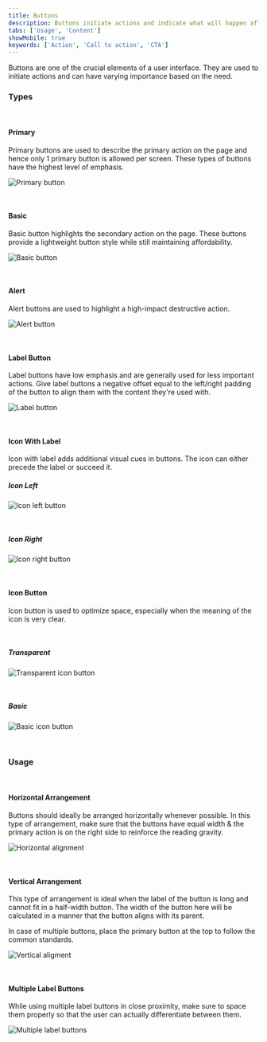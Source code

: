 ```yaml
---
title: Buttons
description: Buttons initiate actions and indicate what will happen after interacting with them.
tabs: ['Usage', 'Content']
showMobile: true
keywords: ['Action', 'Call to action', 'CTA']
---
```


Buttons are one of the crucial elements of a user interface. They are used to initiate actions and can have varying importance based on the need.

### Types

<br/>

#### Primary

Primary buttons are used to describe the primary action on the page and hence only 1 primary button is allowed per screen. These types of buttons have the highest level of emphasis.

![Primary button](./images/mbuttons-1.png)

<br/>

#### Basic

Basic button highlights the secondary action on the page. These buttons provide a lightweight button style while still maintaining affordability. 

![Basic button](./images/mbuttons-2.png)

<br/>

#### Alert

Alert buttons are used to highlight a high-impact destructive action.

![Alert button](./images/mbuttons-3.png)

<br/>

#### Label Button

Label buttons have low emphasis and are generally used for less important actions. Give label buttons a negative offset equal to the left/right padding of the button to align them with the content they're used with.

![Label button](./images/mbuttons-4.png)

<br/>

#### Icon With Label

Icon with label adds additional visual cues in buttons. The icon can either precede the label or succeed it.

##### Icon Left

![Icon left button](./images/mbuttons-5.png)

<br/>

##### Icon Right

![Icon right button](./images/mbuttons-6.png)

<br/>

#### Icon Button

Icon button is used to optimize space, especially when the meaning of the icon is very clear.

<br/>

##### Transparent

![Transparent icon button](./images/mbuttons-7.png)

<br/>

##### Basic

![Basic icon button](./images/mbuttons-8.png)

<br/>

### Usage

<br/>

#### Horizontal Arrangement

Buttons should ideally be arranged horizontally whenever possible. In this type of arrangement, make sure that the buttons have equal width & the primary action is on the right side to reinforce the reading gravity.

![Horizontal alignment](./images/mbuttons-9.png)

<br/>

#### Vertical Arrangement

This type of arrangement is ideal when the label of the button is long and cannot fit in a half-width button. The width of the button here will be calculated in a manner that the button aligns with its parent. 

In case of multiple buttons, place the primary button at the top to follow the common standards. 

![Vertical aligment](./images/mbuttons-10.png)

<br/>

#### Multiple Label Buttons

While using multiple label buttons in close proximity, make sure to space them properly so that the user can actually differentiate between them.

![Multiple label buttons](./images/mbuttons-11.png)

<br/>
<br/>